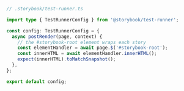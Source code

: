 ```ts
// .storybook/test-runner.ts

import type { TestRunnerConfig } from '@storybook/test-runner';

const config: TestRunnerConfig = {
  async postRender(page, context) {
    // the #storybook-root element wraps each story
    const elementHandler = await page.$('#storybook-root');
    const innerHTML = await elementHandler.innerHTML();
    expect(innerHTML).toMatchSnapshot();
  },
};

export default config;
```
